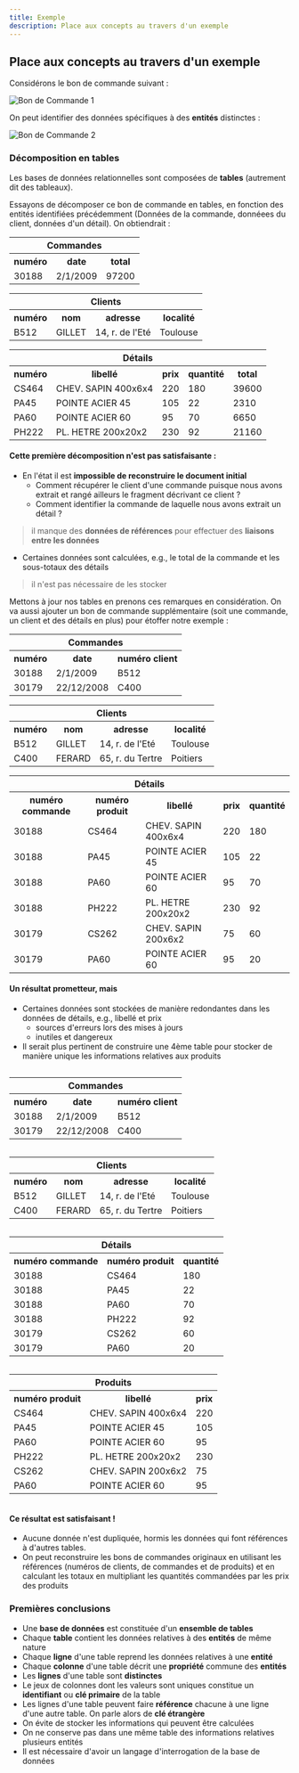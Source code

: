 ```yaml
---
title: Exemple
description: Place aux concepts au travers d'un exemple
---
```



<Slide>

## Place aux concepts au travers d'un exemple

</Slide>
<Slide>

Considérons le bon de commande suivant :

![Bon de Commande 1](02-exemple-01-BonDeCommande.png)

</Slide>
<Slide>

On peut identifier des données spécifiques à des **entités** distinctes :

![Bon de Commande 2](02-exemple-02-BonDeCommande2.png)

</Slide>
<Slide>

### Décomposition en tables

Les bases de données relationnelles sont composées de **tables** (autrement dit des tableaux).

Essayons de décomposer ce bon de commande en tables, en fonction des entités identifiées précédemment (Données de la commande, donnéees du client, données d'un détail). 
On obtiendrait :

</Slide>
<Slide>

<table>
    <tr><th colspan="3">Commandes</th></tr>
    <tr><th>numéro</th><th>date</th><th>total</th></tr>
    <tr><td>30188</td><td>2/1/2009</td><td>97200</td></tr>
</table>

<table>
    <tr><th colspan="4">Clients</th></tr>
  <tr><th>numéro</th><th>nom</th><th>adresse</th><th>localité</th></tr>
  <tr><td>B512</td><td>GILLET</td><td>14, r. de l'Eté</td><td>Toulouse</td></tr>
</table>

<table>
    <tr><th colspan="5">Détails</th></tr>
    <tr><th>numéro</th><th>libellé</th><th>prix</th><th>quantité</th><th>total</th></tr>
    <tr><td>CS464</td><td>CHEV. SAPIN 400x6x4</td><td>220</td><td>180</td><td>39600</td></tr>
    <tr><td>PA45</td><td>POINTE ACIER 45</td><td>105</td><td>22</td><td>2310</td></tr>
    <tr><td>PA60</td><td>POINTE ACIER 60</td><td>95</td><td>70</td><td>6650</td></tr>
    <tr><td>PH222</td><td>PL. HETRE 200x20x2</td><td>230</td><td>92</td><td>21160</td></tr>
</table>

</Slide>
<Slide>

#### Cette première décomposition n'est pas satisfaisante :


</Slide>
<Slide>

* En l'état il est **impossible de reconstruire le document initial**
    * Comment récupérer le client d'une commande puisque nous avons extrait et rangé ailleurs le fragment décrivant ce client ?
    * Comment identifier la commande de laquelle nous avons extrait un détail ?
> il manque des **données de références** pour effectuer des **liaisons entre les données**
* Certaines données sont calculées, e.g., le total de la commande et les sous-totaux des détails
> il n'est pas nécessaire de les stocker

</Slide>
<Slide>

Mettons à jour nos tables en prenons ces remarques en considération.
On va aussi ajouter un bon de commande supplémentaire (soit une commande, un client et des détails en plus) pour étoffer notre exemple :

</Slide>
<Slide>

<table>
    <tr><th colspan="3">Commandes</th></tr>
    <tr><th>numéro</th><th>date</th><th>numéro client</th></tr>
    <tr><td>30188</td><td>2/1/2009</td><td>B512</td></tr>
    <tr><td>30179</td><td>22/12/2008</td><td>C400</td></tr>
</table>


<table>
    <tr><th colspan="4">Clients</th></tr>
  <tr><th>numéro</th><th>nom</th><th>adresse</th><th>localité</th></tr>
  <tr><td>B512</td><td>GILLET</td><td>14, r. de l'Eté</td><td>Toulouse</td></tr>
  <tr><td>C400</td><td>FERARD</td><td>65, r. du Tertre</td><td>Poitiers</td></tr>
</table>

<table>
    <tr><th colspan="5">Détails</th></tr>
    <tr><th>numéro commande</th><th>numéro produit</th><th>libellé</th><th>prix</th><th>quantité</th></tr>
    <tr><td>30188</td><td>CS464</td><td>CHEV. SAPIN 400x6x4</td><td>220</td><td>180</td></tr>
    <tr><td>30188</td><td>PA45</td><td>POINTE ACIER 45</td><td>105</td><td>22</td></tr>
    <tr><td>30188</td><td>PA60</td><td>POINTE ACIER 60</td><td>95</td><td>70</td></tr>
    <tr><td>30188</td><td>PH222</td><td>PL. HETRE 200x20x2</td><td>230</td><td>92</td></tr>
    <tr><td>30179</td><td>CS262</td><td>CHEV. SAPIN 200x6x2</td><td>75</td><td>60</td></tr>
    <tr><td>30179</td><td>PA60</td><td>POINTE ACIER 60</td><td>95</td><td>20</td></tr>
</table>

</Slide>
<Slide>

#### Un résultat prometteur, mais

* Certaines données sont stockées de manière redondantes dans les données de détails, e.g., libellé et prix
    * sources d'erreurs lors des mises à jours
    * inutiles et dangereux
* Il serait plus pertinent de construire une 4ème table pour stocker de manière unique les informations relatives aux produits

</Slide>
<Slide>

<div style="display:flex; flex-wrap: wrap;">

<table>
    <tr><th colspan="3">Commandes</th></tr>
    <tr><th>numéro</th><th>date</th><th>numéro client</th></tr>
    <tr><td>30188</td><td>2/1/2009</td><td>B512</td></tr>
    <tr><td>30179</td><td>22/12/2008</td><td>C400</td></tr>
</table>

<table>
    <tr><th colspan="4">Clients</th></tr>
  <tr><th>numéro</th><th>nom</th><th>adresse</th><th>localité</th></tr>
  <tr><td>B512</td><td>GILLET</td><td>14, r. de l'Eté</td><td>Toulouse</td></tr>
  <tr><td>C400</td><td>FERARD</td><td>65, r. du Tertre</td><td>Poitiers</td></tr>
</table>

<table>
    <tr><th colspan="5">Détails</th></tr>
    <tr><th>numéro commande</th><th>numéro produit</th><th>quantité</th></tr>
    <tr><td>30188</td><td>CS464</td><td>180</td></tr>
    <tr><td>30188</td><td>PA45</td><td>22</td></tr>
    <tr><td>30188</td><td>PA60</td><td>70</td></tr>
    <tr><td>30188</td><td>PH222</td><td>92</td></tr>
    <tr><td>30179</td><td>CS262</td><td>60</td></tr>
    <tr><td>30179</td><td>PA60</td><td>20</td></tr>
</table>

<table>
    <tr><th colspan="5">Produits</th></tr>
    <tr><th>numéro produit</th><th>libellé</th><th>prix</th></tr>
    <tr><td>CS464</td><td>CHEV. SAPIN 400x6x4</td><td>220</td></tr>
    <tr><td>PA45</td><td>POINTE ACIER 45</td><td>105</td></tr>
    <tr><td>PA60</td><td>POINTE ACIER 60</td><td>95</td></tr>
    <tr><td>PH222</td><td>PL. HETRE 200x20x2</td><td>230</td></tr>
    <tr><td>CS262</td><td>CHEV. SAPIN 200x6x2</td><td>75</td></tr>
    <tr><td>PA60</td><td>POINTE ACIER 60</td><td>95</td></tr>
</table>

</div>

</Slide>
<Slide>

#### Ce résultat est satisfaisant !

* Aucune donnée n'est dupliquée, hormis les données qui font références à d'autres tables.
* On peut reconstruire les bons de commandes originaux en utilisant les références (numéros de clients, de commandes et de produits) et en calculant les totaux en multipliant les quantités commandées par les prix des produits

</Slide>
<Slide>

### Premières conclusions

* Une **base de données** est constituée d'un **ensemble de tables** 
* Chaque **table** contient les données relatives à des **entités** de même nature 
* Chaque **ligne** d'une table reprend les données relatives à une **entité** 
* Chaque **colonne** d'une table décrit une **propriété** commune des **entités** 
* Les **lignes** d'une table sont **distinctes** 
* Le jeux de colonnes dont les valeurs sont uniques constitue un **identifiant** ou **clé primaire** de la table 
* Les lignes d'une table peuvent faire **référence** chacune à une ligne d'une autre table. On parle alors de **clé étrangère** 
* On évite de stocker les informations qui peuvent être calculées 
* On ne conserve pas dans une même table des informations relatives plusieurs entités 
* Il est nécessaire d'avoir un langage d'interrogation de la base de données

</Slide>
